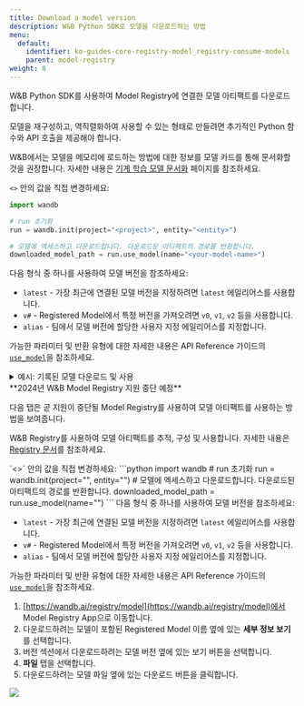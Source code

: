 ---
title: Download a model version
description: W&B Python SDK로 모델을 다운로드하는 방법
menu:
  default:
    identifier: ko-guides-core-registry-model_registry-consume-models
    parent: model-registry
weight: 8
---

W&B Python SDK를 사용하여 Model Registry에 연결한 모델 아티팩트를 다운로드합니다.

<Note>
모델을 재구성하고, 역직렬화하여 사용할 수 있는 형태로 만들려면 추가적인 Python 함수와 API 호출을 제공해야 합니다.

W&B에서는 모델을 메모리에 로드하는 방법에 대한 정보를 모델 카드를 통해 문서화할 것을 권장합니다. 자세한 내용은 [기계 학습 모델 문서화](/ko/./create-model-cards) 페이지를 참조하세요.
</Note>

`<>` 안의 값을 직접 변경하세요:

```python
import wandb

# run 초기화
run = wandb.init(project="<project>", entity="<entity>")

# 모델에 엑세스하고 다운로드합니다. 다운로드된 아티팩트의 경로를 반환합니다.
downloaded_model_path = run.use_model(name="<your-model-name>")
```

다음 형식 중 하나를 사용하여 모델 버전을 참조하세요:

* `latest` - 가장 최근에 연결된 모델 버전을 지정하려면 `latest` 에일리어스를 사용합니다.
* `v#` - Registered Model에서 특정 버전을 가져오려면 `v0`, `v1`, `v2` 등을 사용합니다.
* `alias` - 팀에서 모델 버전에 할당한 사용자 지정 에일리어스를 지정합니다.

가능한 파라미터 및 반환 유형에 대한 자세한 내용은 API Reference 가이드의 [`use_model`](/ko/ref/python/run.md#use_model)을 참조하세요.

<details>
<summary>예시: 기록된 모델 다운로드 및 사용</summary>

예를 들어, 다음 코드 조각에서 사용자는 `use_model` API를 호출했습니다. 가져오려는 모델 아티팩트의 이름을 지정하고 버전/에일리어스도 제공했습니다. 그런 다음 API에서 반환된 경로를 `downloaded_model_path` 변수에 저장했습니다.

```python
import wandb

entity = "luka"
project = "NLP_Experiments"
alias = "latest"  # 모델 버전에 대한 시맨틱 닉네임 또는 식별자
model_artifact_name = "fine-tuned-model"

# run 초기화
run = wandb.init()
# 모델에 엑세스하고 다운로드합니다. 다운로드된 아티팩트의 경로를 반환합니다.

downloaded_model_path = run.use_model(name=f"{entity/project/model_artifact_name}:{alias}")
```
</details>


<Note>
**2024년 W&B Model Registry 지원 중단 예정**

다음 탭은 곧 지원이 중단될 Model Registry를 사용하여 모델 아티팩트를 사용하는 방법을 보여줍니다.

W&B Registry를 사용하여 모델 아티팩트를 추적, 구성 및 사용합니다. 자세한 내용은 [Registry 문서](/ko/guides/core/registry/)를 참조하세요.
</Note>

<Tabs>
<Tab title="CLI">
`<>` 안의 값을 직접 변경하세요:
```python
import wandb
# run 초기화
run = wandb.init(project="<project>", entity="<entity>")
# 모델에 엑세스하고 다운로드합니다. 다운로드된 아티팩트의 경로를 반환합니다.
downloaded_model_path = run.use_model(name="<your-model-name>")
```
다음 형식 중 하나를 사용하여 모델 버전을 참조하세요:

* `latest` - 가장 최근에 연결된 모델 버전을 지정하려면 `latest` 에일리어스를 사용합니다.
* `v#` - Registered Model에서 특정 버전을 가져오려면 `v0`, `v1`, `v2` 등을 사용합니다.
* `alias` - 팀에서 모델 버전에 할당한 사용자 지정 에일리어스를 지정합니다.

가능한 파라미터 및 반환 유형에 대한 자세한 내용은 API Reference 가이드의 [`use_model`](/ko/ref/python/run.md#use_model)을 참조하세요.
</Tab>
<Tab title="W&B App">
1. [https://wandb.ai/registry/model](https://wandb.ai/registry/model)에서 Model Registry App으로 이동합니다.
2. 다운로드하려는 모델이 포함된 Registered Model 이름 옆에 있는 **세부 정보 보기**를 선택합니다.
3. 버전 섹션에서 다운로드하려는 모델 버전 옆에 있는 보기 버튼을 선택합니다.
4. **파일** 탭을 선택합니다.
5. 다운로드하려는 모델 파일 옆에 있는 다운로드 버튼을 클릭합니다.
<Frame>
    <img src="/images/models/download_model_ui.gif"  />
</Frame>
</Tab>
</Tabs>
